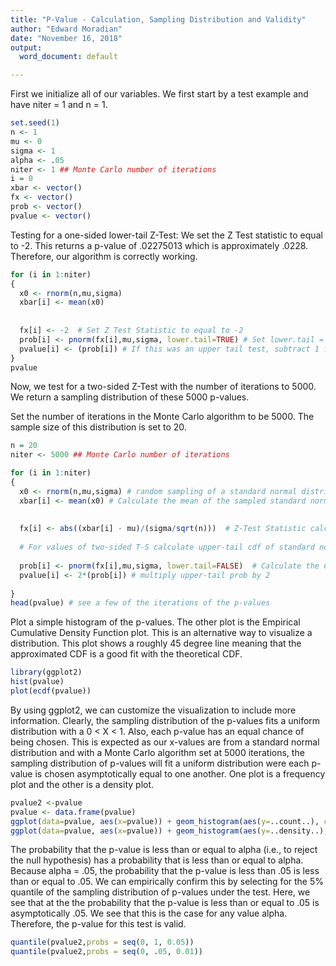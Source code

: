 ---
title: "P-Value - Calculation, Sampling Distribution and Validity"
author: "Edward Moradian"
date: "November 16, 2018"
output:
  word_document: default

---

First we initialize all of our variables. We first start by a test example and have niter = 1 and n = 1.
```{r}
set.seed(1)
n <- 1
mu <- 0
sigma <- 1
alpha <- .05
niter <- 1 ## Monte Carlo number of iterations
i = 0
xbar <- vector()
fx <- vector()
prob <- vector()
pvalue <- vector()
```

Testing for a one-sided lower-tail Z-Test: We set the Z Test statistic to equal to -2. This returns a p-value of .02275013 which is approximately .0228. Therefore, our algorithm is correctly working.
```{r}
for (i in 1:niter)
{
  x0 <- rnorm(n,mu,sigma) 
  xbar[i] <- mean(x0)
  
  
  fx[i] <- -2  # Set Z Test Statistic to equal to -2
  prob[i] <- pnorm(fx[i],mu,sigma, lower.tail=TRUE) # Set lower.tail = TRUE since we are testing for lower tail
  pvalue[i] <- (prob[i]) # If this was an upper tail test, subtract 1 from prob([i])
}
pvalue
```

Now, we test for a two-sided Z-Test with the number of iterations to 5000. We return a sampling distribution of these 5000 p-values.

Set the number of iterations in the Monte Carlo algorithm to be 5000. The sample size of this distribution is set to 20.
```{r}
n = 20
niter <- 5000 ## Monte Carlo number of iterations
```

```{r}
for (i in 1:niter)
{
  x0 <- rnorm(n,mu,sigma) # random sampling of a standard normal distribution 5000 times
  xbar[i] <- mean(x0) # Calculate the mean of the sampled standard normal distribution
  
  
  fx[i] <- abs((xbar[i] - mu)/(sigma/sqrt(n)))  # Z-Test Statistic calculation
  
  # For values of two-sided T-S calculate upper-tail cdf of standard normal distribution
  
  prob[i] <- pnorm(fx[i],mu,sigma, lower.tail=FALSE)  # Calculate the CDF of Test-Statistic
  pvalue[i] <- 2*(prob[i]) # multiply upper-tail prob by 2
  
}
head(pvalue) # see a few of the iterations of the p-values
```

Plot a simple histogram of the p-values. The other plot is the Empirical Cumulative Density Function plot. This is an alternative way to visualize a distribution.  This plot shows a roughly 45 degree line meaning that the approximated CDF is a good fit with the theoretical CDF.
```{r}
library(ggplot2)
hist(pvalue)
plot(ecdf(pvalue))
```


By using ggplot2, we can customize the visualization to include more information. Clearly, the sampling distribution of the p-values fits a uniform distribution with a 0 < X < 1. Also, each p-value has an equal chance of being chosen. This is expected as our x-values are from a standard normal distribution and with a Monte Carlo algorithm set at 5000 iterations, the sampling distribution of p-values will fit a uniform distribution were each p-value is chosen asymptotically equal to one another. One plot is a frequency plot and the other is a density plot.
```{r}
pvalue2 <-pvalue
pvalue <- data.frame(pvalue)
ggplot(data=pvalue, aes(x=pvalue)) + geom_histogram(aes(y=..count..), color="black", fill="white") + ylim (0,250) + xlim(0,1) + labs(title="Sampling Distribution of P-Values",x="P-Values",y="Frequency")
ggplot(data=pvalue, aes(x=pvalue)) + geom_histogram(aes(y=..density..), color="black", fill="white",bins=20)  + ylim (0,1.3) + xlim(0,1) + labs(title="Sampling Distribution of P-Values",x="P-Values",y="Density")
```


The probability that the p-value is less than or equal to alpha (i.e., to reject the null hypothesis) has a probability that is less than or equal to alpha. Because alpha = .05, the probability that the p-value is less than .05 is less than or equal to .05. We can empirically confirm this by selecting for the 5% quantile of the sampling distribution of p-values under the test.  Here, we see that at the the probability that the p-value is less than or equal to .05 is asymptotically .05. We see that this is the case for any value alpha. Therefore, the p-value for this test is valid.
```{r}
quantile(pvalue2,probs = seq(0, 1, 0.05))
quantile(pvalue2,probs = seq(0, .05, 0.01))
```

